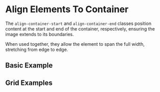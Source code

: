 
<Meta of={alignContainerStories} />

# Align Elements To Container

The `align-container-start` and `align-container-end` classes position content at the start and end of the container, respectively, ensuring the image extends to its boundaries.

When used together, they allow the element to span the full width, stretching from edge to edge.

## Basic Example

<Canvas sourceState="shown" of={alignContainerStories.Default} />
<Controls of={alignContainerStories.Default} />

## Grid Examples

<Canvas sourceState="shown" of={alignContainerStories.AlignContainerGrid} />
<Controls of={alignContainerStories.AlignContainerGrid} />
